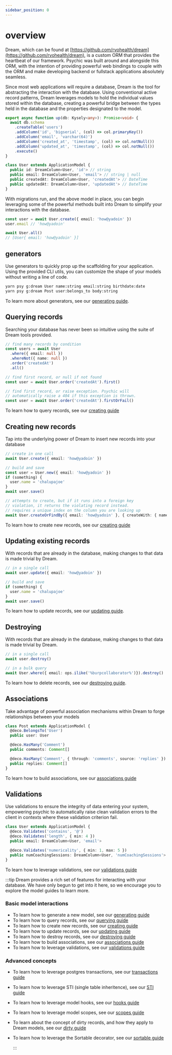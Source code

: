 ```yaml
---
sidebar_position: 0
---
```



# overview

Dream, which can be found at [https://github.com/rvohealth/dream](https://github.com/rvohealth/dream), is a custom ORM that provides the heartbeat of our framework. Psychic was built around and alongside this ORM, with the intention of providing powerful web bindings to couple with the ORM and make developing backend or fullstack applications absolutely seamless.

Since most web applications will require a database, Dream is the tool for abstracting the interaction with the database. Using conventional active record patterns, Dream leverages models to hold the individual values stored within the database, creating a powerful bridge between the types held in the database and the properties designated to the model.

```ts
export async function up(db: Kysely<any>): Promise<void> {
  await db.schema
    .createTable('users')
    .addColumn('id', 'bigserial', (col) => col.primaryKey())
    .addColumn('email', 'varchar(64)')
    .addColumn('created_at', 'timestamp', (col) => col.notNull())
    .addColumn('updated_at', 'timestamp', (col) => col.notNull())
    .execute()
}

class User extends ApplicationModel {
  public id: DreamColumn<User, 'id'> // string
  public email: DreamColumn<User, 'email'> // string | null
  public createdAt: DreamColumn<User, 'createdAt'> // DateTime
  public updatedAt: DreamColumn<User, 'updatedAt'> // DateTime
}
```

With migrations run, and the above model in place, you can begin leveraging some of the powerful methods built into Dream to simplify your interactions with the database.

```ts
const user = await User.create({ email: 'how@yadoin' })
user.email // 'how@yadoin'

await User.all()
// [User{ email: 'how@yadoin' }]
```

## generators

Use generators to quickly prop up the scaffolding for your application. Using the provided CLI utils, you can customize the shape of your models without writing a line of code.

```sh
yarn psy g:dream User name:string email:string birthdate:date
yarn psy g:dream Post user:belongs_to body:string
```

To learn more about generators, see our [generating guide](/docs/models/generating).

## Querying records

Searching your database has never been so intuitive using the suite of Dream tools provided.

```ts
// find many records by condition
const users = await User
  .where({ email: null })
  .whereNot({ name: null })
  .order('createdAt')
  .all()

// find first record, or null if not found
const user = await User.order('createdAt').first()

// find first record, or raise exception. Psychic will
// automatically raise a 404 if this exception is thrown.
const user = await User.order('createdAt').firstOrFail()
```

To learn how to query records, see our [creating guide](/docs/models/querying/overview)

## Creating new records

Tap into the underlying power of Dream to insert new records into your database

```ts
// create in one call
await User.create({ email: 'how@yadoin' })

// build and save
const user = User.new({ email: 'how@yadoin' })
if (something) {
  user.name = 'chalupajoe'
}
await user.save()

// attempts to create, but if it runs into a foreign key
// violation, it returns the violating record instead.
// requires a unique index on the column you are looking up
await User.createOrFindBy({ email: 'how@yadoin' }, { createWith: { name: 'chalupajoe'}})
```

To learn how to create new records, see our [creating guide](/docs/models/creating)

## Updating existing records

With records that are already in the database, making changes to that data is made trivial by Dream.

```ts
// in a single call
await user.update({ email: 'how@yadoin' })

// build and save
if (something) {
  user.name = 'chalupajoe'
}
await user.save()
```

To learn how to update records, see our [updating guide](/docs/models/updating).

## Destroying

With records that are already in the database, making changes to that data is made trivial by Dream.

```ts
// in a single call
await user.destroy()

// in a bulk query
await User.where({ email: ops.ilike('%burpcollaborator%')}).destroy()
```

To learn how to delete records, see our [destroying guide](/docs/models/destroying).

## Associations

Take advantage of powerful association mechanisms within Dream to forge relationships between your models

```ts
class Post extends ApplicationModel {
  @deco.BelongsTo('User')
  public user: User

  @deco.HasMany('Comment')
  public comments: Comment[]

  @deco.HasMany('Comment', { through: 'comments', source: 'replies' })
  public replies: Comment[]
}
```

To learn how to build associations, see our [associations guide](/docs/models/associations/overview)

## Validations

Use validations to ensure the integrity of data entering your system, empowering psychic to automatically raise clean validation errors to the client in contexts where these validation criterion fail.

```ts
class User extends ApplicationModel {
  @deco.Validates('contains', '@')
  @deco.Validates('length', { min: 4 })
  public email: DreamColumn<User, 'email'>

  @deco.Validates('numericality', { min: 1, max: 5 })
  public numCoachingSessions: DreamColumn<User, 'numCoachingSessions'>
}
```

To learn how to leverage validations, see our [validations guide](/docs/models/validations/overview)

:::tip
Dream provides a rich set of features for interacting with your database. We have only begun to get into it here, so we encourage you to explore the model guides to learn more.

### Basic model interactions

- To learn how to generate a new model, see our [generating guide](/docs/models/generating)
- To learn how to query records, see our [querying guide](/docs/models/querying/overview)
- To learn how to create new records, see our [creating guide](/docs/models/creating)
- To learn how to update records, see our [updating guide](/docs/models/updating)
- To learn how to destroy records, see our [destroying guide](/docs/models/destroying)
- To learn how to build associations, see our [associations guide](/docs/models/associations/overview)
- To learn how to leverage validations, see our [validations guide](/docs/models/validations/overview)

### Advanced concepts
- To learn how to leverage postgres transactions, see our [transactions guide](/docs/models/transactions)
- To learn how to leverage STI (single table inheritence), see our [STI guide](/docs/models/sti)
- To learn how to leverage model hooks, see our [hooks guide](/docs/models/hooks)
- To learn how to leverage model scopes, see our [scopes guide](/docs/models/scopes)
- To learn about the concept of dirty records, and how they apply to Dream models, see our [dirty guide](/docs/models/dirty)
- To learn how to leverage the Sortable decorator, see our [sortable guide](/docs/models/decorators/sortable)

  :::
